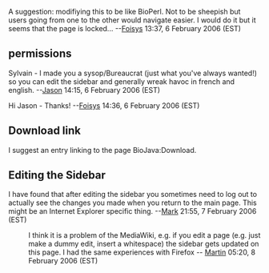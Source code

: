 A suggestion: modifiying this to be like BioPerl. Not to be sheepish but users going from one to the other would navigate easier. I would do it but it seems that the page is locked... --[[User:Foisys|Foisys]] 13:37, 6 February 2006 (EST)

== permissions ==

Sylvain - I made you a sysop/Bureaucrat (just what you've always wanted!) so you can edit the sidebar and generally wreak havoc in french and english. --[[User:Jason|Jason]] 14:15, 6 February 2006 (EST)

Hi Jason - Thanks! --[[User:Foisys|Foisys]] 14:36, 6 February 2006 (EST)

== Download link ==

I suggest an entry linking to the page BioJava:Download.

== Editing the Sidebar ==

I have found that after editing the sidebar you sometimes need to log out to actually see the changes you made when you return to the main page. This might be an Internet Explorer specific thing. --[[User:Mark|Mark]] 21:55, 7 February 2006 (EST)

: I think it is a problem of the MediaWiki, e.g. if you edit a page (e.g. just make a dummy edit, insert a whitespace) the sidebar gets updated on this page. I had the same experiences with Firefox -- [[User:Martin|Martin]] 05:20, 8 February 2006 (EST)